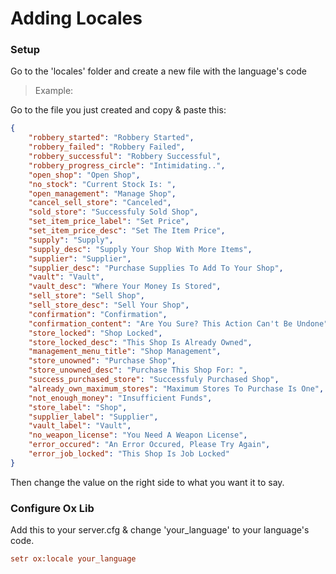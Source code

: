 # Adding Locales


<Steps>

### Setup

Go to the 'locales' folder and create a new file with the language's code <br/>
> Example:

<FileTree>
  <FileTree.Folder name="cubic_shops" defaultOpen>
    <FileTree.Folder name="locales" defaultOpen>
      <FileTree.File name="fr.json" />
    </FileTree.Folder>
  </FileTree.Folder>
</FileTree>

Go to the file you just created and copy & paste this:

```json filename="your_language.json" copy showLineNumbers
{
    "robbery_started": "Robbery Started",
    "robbery_failed": "Robbery Failed",
    "robbery_successful": "Robbery Successful",
    "robbery_progress_circle": "Intimidating..",
    "open_shop": "Open Shop",
    "no_stock": "Current Stock Is: ",
    "open_management": "Manage Shop",
    "cancel_sell_store": "Canceled",
    "sold_store": "Successfuly Sold Shop",
    "set_item_price_label": "Set Price",
    "set_item_price_desc": "Set The Item Price",
    "supply": "Supply",
    "supply_desc": "Supply Your Shop With More Items",
    "supplier": "Supplier",
    "supplier_desc": "Purchase Supplies To Add To Your Shop",
    "vault": "Vault",
    "vault_desc": "Where Your Money Is Stored",
    "sell_store": "Sell Shop",
    "sell_store_desc": "Sell Your Shop",
    "confirmation": "Confirmation",
    "confirmation_content": "Are You Sure? This Action Can't Be Undone",
    "store_locked": "Shop Locked",
    "store_locked_desc": "This Shop Is Already Owned",
    "management_menu_title": "Shop Management",
    "store_unowned": "Purchase Shop",
    "store_unowned_desc": "Purchase This Shop For: ",
    "success_purchased_store": "Successfuly Purchased Shop",
    "already_own_maximum_stores": "Maximum Stores To Purchase Is One",
    "not_enough_money": "Insufficient Funds",
    "store_label": "Shop",
    "supplier_label": "Supplier",
    "vault_label": "Vault",
    "no_weapon_license": "You Need A Weapon License",
    "error_occured": "An Error Occured, Please Try Again",
    "error_job_locked": "This Shop Is Job Locked"
}
```

Then change the value on the right side to what you want it to say.

### Configure Ox Lib

Add this to your server.cfg & change 'your_language' to your language's code.

```ini filename="server.cfg" copy
setr ox:locale your_language
```

</Steps>